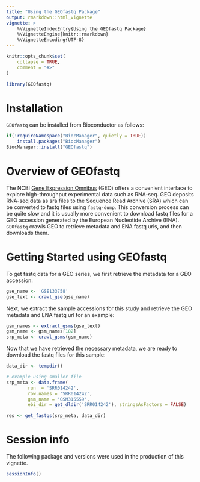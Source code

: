 ```yaml
---
title: "Using the GEOfastq Package"
output: rmarkdown::html_vignette
vignette: >
    %\VignetteIndexEntry{Using the GEOfastq Package}
    %\VignetteEngine{knitr::rmarkdown}
    %\VignetteEncoding{UTF-8}
---
```


```r
knitr::opts_chunk$set(
    collapse = TRUE,
    comment = "#>"
)
```

```r
library(GEOfastq)
```

# Installation

`GEOfastq` can be installed from Bioconductor as follows:

```r
if(!requireNamespace("BiocManager", quietly = TRUE))
    install.packages("BiocManager")
BiocManager::install("GEOfastq")
```

# Overview of GEOfastq

The NCBI [Gene Expression Omnibus](https://www.ncbi.nlm.nih.gov/geo/) (GEO)
offers a convenient interface to explore high-throughput experimental data such
as RNA-seq. GEO deposits RNA-seq data as sra files to the Sequence Read Archive
(SRA) which can be converted to fastq files using `fastq-dump`. This conversion
process can be quite slow and it is usually more convenient to download fastq
files for a GEO accession generated by the European Nucleotide Archive (ENA).
`GEOfastq` crawls GEO to retrieve metadata and ENA fastq urls, and then
downloads them.


# Getting Started using GEOfastq

To get fastq data for a GEO series, we first retrieve the metadata for a GEO
accession:


```r
gse_name <- 'GSE133758'
gse_text <- crawl_gse(gse_name)
```

Next, we extract the sample accessions for this study and retrieve the GEO
metadata and ENA fastq url for an example:


```r
gsm_names <- extract_gsms(gse_text)
gsm_name <- gsm_names[182]
srp_meta <- crawl_gsms(gsm_name)
```

Now that we have retrieved the necessary metadata, we are ready to download the
fastq files for this sample:

```r
data_dir <- tempdir()

# example using smaller file
srp_meta <- data.frame(
        run  = 'SRR014242',
        row.names = 'SRR014242',
        gsm_name = 'GSM315559',
        ebi_dir = get_dldir('SRR014242'), stringsAsFactors = FALSE)

res <- get_fastqs(srp_meta, data_dir)
```

# Session info

The following package and versions were used in the production of this vignette.

```r
sessionInfo()
```
